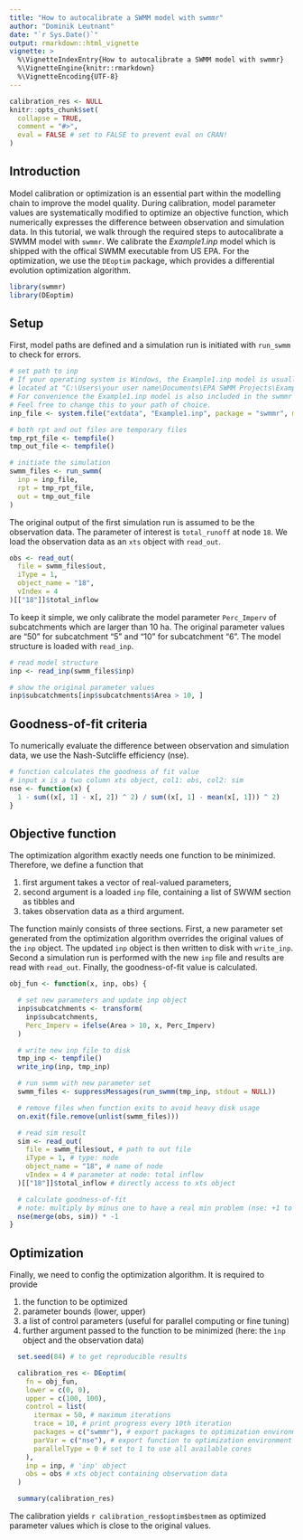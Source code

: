 ```yaml
---
title: "How to autocalibrate a SWMM model with swmmr"
author: "Dominik Leutnant"
date: "`r Sys.Date()`"
output: rmarkdown::html_vignette
vignette: >
  %\VignetteIndexEntry{How to autocalibrate a SWMM model with swmmr}
  %\VignetteEngine{knitr::rmarkdown}
  %\VignetteEncoding{UTF-8}
---
```


```r
calibration_res <- NULL
knitr::opts_chunk$set(
  collapse = TRUE,
  comment = "#>", 
  eval = FALSE # set to FALSE to prevent eval on CRAN!
)
```

## Introduction
Model calibration or optimization is an essential part within the modelling chain 
to improve the model quality. During calibration, model parameter values are 
systematically modified to optimize an objective function, which numerically 
expresses the difference between observation and simulation data. In this 
tutorial, we walk through the required steps to autocalibrate a SWMM 
model with `swmmr`. We calibrate the _Example1.inp_ model which is shipped with the
offical SWMM executable from US EPA. For the optimization, we use the `DEoptim`
package, which provides a differential evolution optimization algorithm.

```r
library(swmmr)
library(DEoptim)
```

## Setup
First, model paths are defined and a simulation run is initiated with `run_swmm`
to check for errors.

```r
# set path to inp
# If your operating system is Windows, the Example1.inp model is usually 
# located at "C:\Users\your user name\Documents\EPA SWMM Projects\Examples".
# For convenience the Example1.inp model is also included in the swmmr package.
# Feel free to change this to your path of choice.
inp_file <- system.file("extdata", "Example1.inp", package = "swmmr", mustWork = TRUE)

# both rpt and out files are temporary files
tmp_rpt_file <- tempfile()
tmp_out_file <- tempfile()

# initiate the simulation
swmm_files <- run_swmm(
  inp = inp_file,
  rpt = tmp_rpt_file,
  out = tmp_out_file
)
```

The original output of the first simulation run is assumed to be the observation 
data. The parameter of interest is `total_runoff` at node `18`. We load the 
observation data as an `xts` object with `read_out`.

```r
obs <- read_out(
  file = swmm_files$out,
  iType = 1,
  object_name = "18",
  vIndex = 4
)[["18"]]$total_inflow
```

To keep it simple, we only calibrate the model parameter `Perc_Imperv` of 
subcatchments which are larger than 10 ha. The original parameter values are 
"50" for subcatchment "5" and "10" for subcatchment "6". The model structure is 
loaded with `read_inp`.

```r
# read model structure
inp <- read_inp(swmm_files$inp) 

# show the original parameter values
inp$subcatchments[inp$subcatchments$Area > 10, ]

```

## Goodness-of-fit criteria
To numerically evaluate the difference between observation and simulation data, 
we use the Nash-Sutcliffe efficiency (nse).
```r
# function calculates the goodness of fit value
# input x is a two column xts object, col1: obs, col2: sim
nse <- function(x) {
  1 - sum((x[, 1] - x[, 2]) ^ 2) / sum((x[, 1] - mean(x[, 1])) ^ 2)
}
```

## Objective function
The optimization algorithm exactly needs one function to be minimized.
Therefore, we define a function that

1. first argument takes a vector of real-valued parameters, 
2. second argument is a loaded `inp` file, containing a list of SWWM section
as tibbles and
3. takes observation data as a third argument.

The function mainly consists of three sections. First, a new parameter set 
generated from the optimization algorithm overrides the original values of the 
`inp` object. The updated `inp` object is then written to disk with `write_inp`.
Second a simulation run is performed with the new `inp` file and results 
are read with `read_out`. Finally, the goodness-of-fit value is calculated.

```r
obj_fun <- function(x, inp, obs) {

  # set new parameters and update inp object
  inp$subcatchments <- transform(
    inp$subcatchments,
    Perc_Imperv = ifelse(Area > 10, x, Perc_Imperv)
  )

  # write new inp file to disk
  tmp_inp <- tempfile()
  write_inp(inp, tmp_inp)

  # run swmm with new parameter set
  swmm_files <- suppressMessages(run_swmm(tmp_inp, stdout = NULL))

  # remove files when function exits to avoid heavy disk usage
  on.exit(file.remove(unlist(swmm_files)))

  # read sim result
  sim <- read_out(
    file = swmm_files$out, # path to out file
    iType = 1, # type: node
    object_name = "18", # name of node
    vIndex = 4 # parameter at node: total inflow
  )[["18"]]$total_inflow # directly access to xts object

  # calculate goodness-of-fit
  # note: multiply by minus one to have a real min problem (nse: +1 to -Inf)
  nse(merge(obs, sim)) * -1
}

```

## Optimization
Finally, we need to config the optimization algorithm. It is required to 
provide

1. the function to be optimized 
2. parameter bounds (lower, upper)
3. a list of control parameters (useful for parallel computing or fine tuning)
4. further argument passed to the function to be minimized (here: the `ìnp`
object and the observation data)

```r
  set.seed(84) # to get reproducible results

  calibration_res <- DEoptim(
    fn = obj_fun, 
    lower = c(0, 0), 
    upper = c(100, 100),
    control = list(
      itermax = 50, # maximum iterations
      trace = 10, # print progress every 10th iteration
      packages = c("swmmr"), # export packages to optimization environment
      parVar = c("nse"), # export function to optimization environment
      parallelType = 0 # set to 1 to use all available cores
    ),
    inp = inp, # 'inp' object
    obs = obs # xts object containing observation data
  )

  summary(calibration_res)
```

The calibration yields `r calibration_res$optim$bestmem` as optimized parameter
values which is close to the original values.



